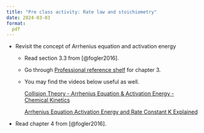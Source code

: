 ```yaml
---
title: "Pre class activity: Rate law and stoichiometry"
date: 2024-03-03
format:
  pdf
---
```



- Revisit the concept of Arrhenius equation and activation energy

  * Read section 3.3 from [@fogler2016]. 

  * Go through [Professional reference shelf](https://websites.umich.edu/~elements/5e/03chap/prof.html) for chapter 3.

  * You may find the videos below useful as well. 

    [Collision Theory - Arrhenius Equation & Activation Energy - Chemical Kinetics](https://www.youtube.com/watch?v=jX4dEOFwaLQ)

    [Arrhenius Equation Activation Energy and Rate Constant K Explained](https://www.youtube.com/watch?v=16fFjAcxJSc)

- Read chapter 4 from [@fogler2016].
